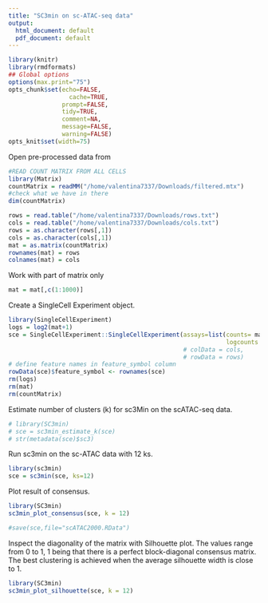 ```yaml
---
title: "SC3min on sc-ATAC-seq data"
output:
  html_document: default
  pdf_document: default
---
```


```r
library(knitr)
library(rmdformats)
## Global options
options(max.print="75")
opts_chunk$set(echo=FALSE,
	             cache=TRUE,
               prompt=FALSE,
               tidy=TRUE,
               comment=NA,
               message=FALSE,
               warning=FALSE)
opts_knit$set(width=75)
```
Open pre-processed data from 
```r
#READ COUNT MATRIX FROM ALL CELLS
library(Matrix)
countMatrix = readMM("/home/valentina7337/Downloads/filtered.mtx")
#check what we have in there
dim(countMatrix)
```


```r
rows = read.table("/home/valentina7337/Downloads/rows.txt")
cols = read.table("/home/valentina7337/Downloads/cols.txt")
rows = as.character(rows[,1])
cols = as.character(cols[,1])
mat = as.matrix(countMatrix)
rownames(mat) = rows
colnames(mat) = cols
```
Work with part of matrix only
```r
mat = mat[,c(1:1000)]
```

Create a SingleCell Experiment object.
```r
library(SingleCellExperiment)
logs = log2(mat+1)
sce = SingleCellExperiment::SingleCellExperiment(assays=list(counts= mat, 
                                                             logcounts = as.matrix(logs)))
                                                 # colData = cols,
                                                 # rowData = rows)
# define feature names in feature_symbol column
rowData(sce)$feature_symbol <- rownames(sce)
rm(logs)
rm(mat)
rm(countMatrix)
```

Estimate number of clusters (k) for sc3Min on the scATAC-seq data.
```r
# library(SC3min)
# sce = sc3min_estimate_k(sce)
# str(metadata(sce)$sc3)
```
Run sc3min on the sc-ATAC data with 12 ks.
```r
library(sc3min)
sce = sc3min(sce, ks=12)
```
Plot result of consensus. 
```r
library(SC3min)
sc3min_plot_consensus(sce, k = 12)
```

```r
#save(sce,file="scATAC2000.RData")
```
Inspect the diagonality of the matrix with Silhouette plot. The values range from 0 to 1, 1 being that there is a perfect block-diagonal consensus matrix. The best clustering is achieved when the average silhouette width is close to 1. 
```r
library(SC3min)
sc3min_plot_silhouette(sce, k = 12)

```